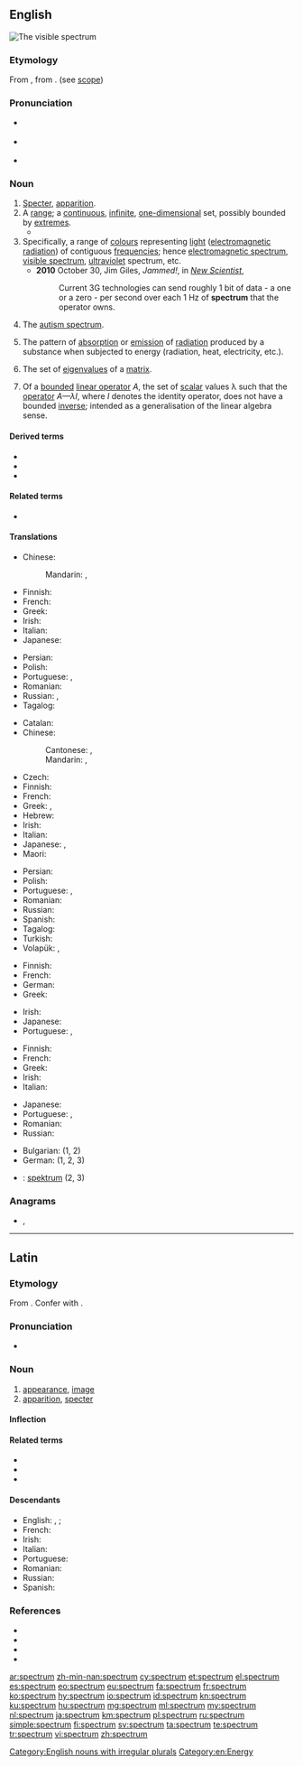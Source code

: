 ==English==
[[File:Spectrum-sRGB-low.svg|right|thumb|The visible spectrum]]
{{wikipedia}}

===Etymology===
From {{etyl|la|en}} {{m|la|spectrum||appearance, image, apparition}}, from {{m|la|speciō||look at, view}}. (see [[scope]])

===Pronunciation===
* {{a|Canada|UK}} {{IPA|/ˈspektɹəm/|lang=en}}
* {{a|US}} {{IPA|/ˈspɛkt(ʃ)ɹəm/|lang=en}}
* {{rhymes|ɛktrəm|lang=en}}

===Noun===
{{en-noun|spectra|spectrums}}

# [[specter|Specter]], [[apparition]]. {{defdate|from early 17th c.}}
# A [[range]]; a [[continuous]], [[infinite]], [[one-dimensional]] set, possibly bounded by [[extremes]].
#* {{quote-journal|date=November 7, 2012|author=Matt Bai|title=Winning a Second Term, Obama Will Confront Familiar Headwinds|work=New York Times|url=http://www.nytimes.com/2012/11/07/us/politics/in-president-obamas-second-term-familiar-challenges.html?pagewanted=all&_r=0
|passage=As Mr. Obama prepared to take the oath, his approval rating touched a remarkable 70 percent in some polling — a reflection of good will across the political '''spectrum'''.}}
# Specifically, a range of [[colour]]s representing [[light]] ([[electromagnetic radiation]]) of contiguous [[frequency|frequencies]]; hence [[electromagnetic spectrum]], [[visible spectrum]], [[ultraviolet]] spectrum, etc. {{defdate|from later 17th c.}}
#* '''2010''' October 30, Jim Giles, ''Jammed!'', in ''[[w:New Scientist|New Scientist]]'',
#*: Current 3G technologies can send roughly 1 bit of data - a one or a zero - per second over each 1 Hz of '''spectrum''' that the operator owns.
# {{lb|en|psychology|education}} The [[autism spectrum]].
# {{lb|en|chemistry}} The pattern of [[absorption]] or [[emission]] of [[radiation]] produced by a substance when subjected to energy (radiation, heat, electricity, etc.).
# {{lb|en|mathematics|linear algebra}} The set of [[eigenvalue]]s of a [[matrix]].
# {{lb|en|mathematics|functional analysis}} Of a [[bounded]] [[linear operator]] ''A'', the set of [[scalar]] values λ such that the [[operator]] ''A—λI'', where ''I'' denotes the identity operator, does not have a bounded [[inverse]]; intended as a generalisation of the linear algebra sense.

====Derived terms====
* {{l|en|light spectrum}}
* {{l|en|spectro-}}
* {{l|en|spectrum disorder}}

====Related terms====
* {{l|en|spectral}}

====Translations====
{{trans-top|range}}
* Chinese:
*: Mandarin: {{t+|cmn|範圍}}, {{t+|cmn|范围|tr=fànwéi}}
* Finnish: {{t+|fi|kirjo}}
* French: {{t+|fr|spectre|m}}
* Greek: {{t+|el|φάσμα|n}}
* Irish: {{t|ga|speictream|m}}
* Italian: {{t+|it|spettro}}
* Japanese: {{t+|ja|スペクトル|tr=supekutoru}}
{{trans-mid}}
* Persian: {{t+|fa|طیف|tr=teyf}}
* Polish: {{t+|pl|spektrum|n}}
* Portuguese: {{t+|pt|espectro|m}}, {{t|pt|espetro|m}}
* Romanian: {{t+|ro|spectru|n}}
* Russian: {{t+|ru|спектр|m}}, {{t+|ru|диапазо́н|m}}
* Tagalog: {{t+|tl|balangaw}}
{{trans-bottom}}

{{trans-top|range of colors}}
* Catalan: {{t|ca|espectre|m}}
* Chinese:
*: Cantonese: {{t|yue|光譜}}, {{t|yue|光谱|tr=gwong1 pou2}}
*: Mandarin: {{t+|cmn|光譜}}, {{t+|cmn|光谱|tr=guāngpǔ}}
* Czech: {{t|cs|spektrum|n}}
* Finnish: {{t+|fi|kirjo}}
* French: {{t+|fr|spectre|m}}
* Greek: {{t+|el|φάσμα|n}}, {{t|el|φωτόφασμα|n}}
* Hebrew: {{t+|he|ספקטרום|tr=spéktrum}}
* Irish: {{t|ga|speictream|m}}
* Italian: {{t+|it|spettro}}
* Japanese: {{t+|ja|スペクトル|tr=supekutoru}}, {{t|ja|分光特性|tr=bunkō tokusē}}
* Maori: {{t|mi|tūāwhiorangi}}
{{trans-mid}}
* Persian: {{t+|fa|طیف|tr=teyf}}
* Polish: {{t+|pl|widmo|n}}
* Portuguese: {{t+|pt|espectro|m}}, {{t|pt|espetro|m}}
* Romanian: {{t+|ro|spectru|n}}
* Russian: {{t+|ru|спектр|m}}
* Spanish: {{t+|es|espectro|m}}
* Tagalog: {{t+|tl|balangaw}}
* Turkish: {{t+|tr|tayf}}
* Volapük: {{t+|vo|späktrum}}, {{t|vo|kölaspäktrum}}
{{trans-bottom}}

{{trans-top|chemistry: a pattern of absorption or emission of radiation}}
* Finnish: {{t+|fi|spektri}}
* French: {{t+|fr|spectre|m}}
* German: {{t+|de|Spektrum|n}}
* Greek: {{t+|el|φάσμα|n}}
{{trans-mid}}
* Irish: {{t|ga|speictream|m}}
* Japanese: {{t+|ja|スペクトル|tr=supekutoru}}
* Portuguese: {{t+|pt|espectro|m}}, {{t|pt|espetro|m}}
{{trans-bottom}}

{{trans-top|linear algebra: set of scalar values}}
* Finnish: {{t+|fi|spektri}}
* French: {{t+|fr|spectre|m}}
* Greek: {{t+|el|φάσμα|n}}
* Irish: {{t|ga|speictream|m}}
* Italian: {{t+|it|spettro}}
{{trans-mid}}
* Japanese: {{t+|ja|スペクトル|tr=supekutoru}}
* Portuguese: {{t+|pt|espectro|m}}, {{t|pt|espetro|m}}
* Romanian: {{t+|ro|spectru|n}}
* Russian: {{t+|ru|спектр|m}}
{{trans-bottom}}

{{checktrans-top}}
* Bulgarian: {{t-check|bg|спекър|m|tr=spekăr}} (1, 2) <!-- missing "т"? -->
* German: {{t+check|de|Spektrum|n}} (1, 2, 3)
{{trans-mid}}
* {{ttbc|sv}}: [[spektrum]] {{g|n}} (2, 3)
{{trans-bottom}}

===Anagrams===
* {{l|en|cepstrum}}, {{l|en|crumpets}}

[[Category:English nouns with irregular plurals]]
[[Category:en:Energy]]

----

==Latin==

===Etymology===
From {{suffix|specio|trum|alt1=spec(iō)|gloss1=look at, behold|lang=la}}. Confer with {{m|la|speculum}}.

===Pronunciation===
* {{la-IPA|spectrum}}

===Noun===
{{la-noun|spectrum|spectrī|n|second}}

# [[appearance]], [[image]]
# [[apparition]], [[specter]]

====Inflection====
{{la-decl-2nd-N|spectr}}

====Related terms====
* {{l|la|speciō}}
* {{l|la|spectiō}}
* {{l|la|spectō}}

====Descendants====
* English: {{l|en|spectre}}, {{l|en|specter}}; {{l|en|spectrum}}
* French: {{l|fr|spectre}}
* Irish: {{l|ga|speictream}}
* Italian: {{l|it|spettro}}
* Portuguese: {{l|pt|espectro}}
* Romanian: {{l|ro|spectru}}
* Russian: {{l|ru|спектр}}
* Spanish: {{l|es|espectro}}

===References===
* {{R:L&S}}
* {{R:Elementary Lewis}}
* {{R:du Cange}}
* {{R:Gaffiot}}

[[ar:spectrum]]
[[zh-min-nan:spectrum]]
[[cy:spectrum]]
[[et:spectrum]]
[[el:spectrum]]
[[es:spectrum]]
[[eo:spectrum]]
[[eu:spectrum]]
[[fa:spectrum]]
[[fr:spectrum]]
[[ko:spectrum]]
[[hy:spectrum]]
[[io:spectrum]]
[[id:spectrum]]
[[kn:spectrum]]
[[ku:spectrum]]
[[hu:spectrum]]
[[mg:spectrum]]
[[ml:spectrum]]
[[my:spectrum]]
[[nl:spectrum]]
[[ja:spectrum]]
[[km:spectrum]]
[[pl:spectrum]]
[[ru:spectrum]]
[[simple:spectrum]]
[[fi:spectrum]]
[[sv:spectrum]]
[[ta:spectrum]]
[[te:spectrum]]
[[tr:spectrum]]
[[vi:spectrum]]
[[zh:spectrum]]